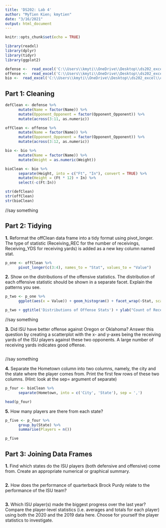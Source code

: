 ```yaml
---
title: 'DS202: Lab 4'
author: "MyTien Kien; kmytien"
date: "3/16/2021"
output: html_document
---
```


```r
knitr::opts_chunk$set(echo = TRUE)
```

```r
library(readxl)
library(dplyr)
library(tidyr)
library(ggplot2)
```

```r
defense <-  read_excel('C:\\Users\\kmyti\\OneDrive\\Desktop\\ds202_excel\\cyclonesFootball2020.xlsx', sheet='Defensive')
offense <-  read_excel('C:\\Users\\kmyti\\OneDrive\\Desktop\\ds202_excel\\cyclonesFootball2020.xlsx', sheet='Offensive')
bio <-  read_excel('C:\\Users\\kmyti\\OneDrive\\Desktop\\ds202_excel\\cyclonesFootball2020.xlsx', sheet='Biography')
```

## Part 1: Cleaning
```r
defClean <- defense %>%
      mutate(Name = factor(Name)) %>%
      mutate(Opponent_Opponent = factor(Opponent_Opponent)) %>%
      mutate(across(3:11, as.numeric))

offClean <- offense %>%
      mutate(Name = factor(Name)) %>%
      mutate(Opponent_Opponent = factor(Opponent_Opponent)) %>%
      mutate(across(3:12, as.numeric))

bio <- bio %>%
      mutate(Name = factor(Name)) %>%
      mutate(Weight = as.numeric(Weight))

bioClean <- bio %>%
      separate(Height, into = c("Ft", "In"), convert = TRUE) %>%
      mutate(Height = (Ft * 12) + In) %>%
      select(-c(Ft:In))

str(defClean)
str(offClean)
str(bioClean)
```

//say something

## Part 2: Tidying

**1.** Reformat the offClean data frame into a tidy format using pivot_longer. The type of statistic (Receiving_REC for the number of receivings, Receiving_YDS for receiving yards) is added as a new key column named stat.
```r
p_one <- offClean %>%
      pivot_longer(c(3:4), names_to = "Stat", values_to = "Value")
```

**2.** Show on the distributions of the offensive statistics. The distribution of each offensive statistic should be shown in a separate facet. Explain the patterns you see.
```r
p_two <- p_one %>% 
      ggplot(aes(x = Value)) + geom_histogram() + facet_wrap(~Stat, scales = 'free_y')

p_two + ggtitle('Distributions of Offense Stats') + ylab("Count of Receivings/Yards") + xlab("Value")
```

//say something

**3.** Did ISU have better offense against Oregon or Oklahoma? Answer this question by creating a scatterplot with the x- and y-axes being the receiving yards of the ISU players against these two opponents. A large number of receiving yards indicates good offense.
```r

```

//say something

**4.** Separate the Hometown column into two columns, namely, the city and the state where the player comes from. Print the first few rows of these two columns. (Hint: look at the sep= argument of separate)
```r
p_four <- bioClean %>%
      separate(Hometown, into = c('City', 'State'), sep = ',')

head(p_four)
```

**5.** How many players are there from each state?
```r
p_five <- p_four %>%
      group_by(State) %>%
      summarise(Players = n())

p_five
```

## Part 3: Joining Data Frames
**1.** Find which states do the ISU players (both defensive and offensive) come from. Create an appropriate numerical or graphical summary.
```r

```

**2.** How does the performance of quarterback Brock Purdy relate to the performance of the ISU team?
```r

```

**3.** Which ISU player(s) made the biggest progress over the last year? Compare the player-level statistics (i.e. averages and totals for each player) using both the 2020 and the 2019 data here. Choose for yourself the player statistics to investigate.
```r

```